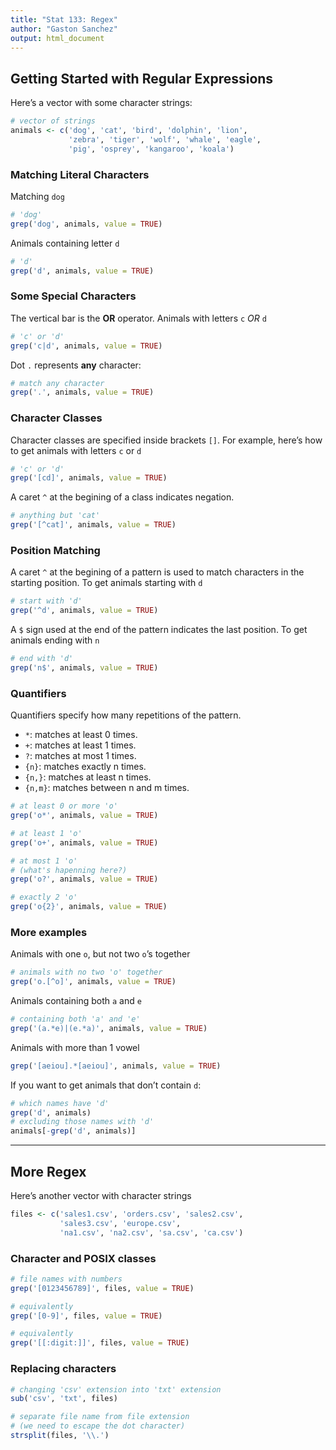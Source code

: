 ```yaml
---
title: "Stat 133: Regex"
author: "Gaston Sanchez"
output: html_document
---
```


## Getting Started with Regular Expressions

Here's a vector with some character strings:
```r
# vector of strings
animals <- c('dog', 'cat', 'bird', 'dolphin', 'lion',
             'zebra', 'tiger', 'wolf', 'whale', 'eagle',
             'pig', 'osprey', 'kangaroo', 'koala')
```


### Matching Literal Characters

Matching `dog`
```r
# 'dog'
grep('dog', animals, value = TRUE)
```

Animals containing letter `d`
```r
# 'd'
grep('d', animals, value = TRUE)
```


### Some Special Characters

The vertical bar is the __OR__ operator. Animals with letters `c` _OR_ `d`
```r
# 'c' or 'd'
grep('c|d', animals, value = TRUE)
```

Dot `.` represents __any__ character:
```r
# match any character
grep('.', animals, value = TRUE)
```


### Character Classes

Character classes are specified inside brackets `[]`. For example, here's how to get animals with letters `c` or `d`
```r
# 'c' or 'd'
grep('[cd]', animals, value = TRUE)
```

A caret `^` at the begining of a class indicates negation.
```r
# anything but 'cat'
grep('[^cat]', animals, value = TRUE)
```


### Position Matching

A caret `^` at the begining of a pattern is used to match characters in the starting position. To get animals starting with `d`
```r
# start with 'd'
grep('^d', animals, value = TRUE)
```

A `$` sign used at the end of the pattern indicates the last position. To get animals ending with `n`
```r
# end with 'd'
grep('n$', animals, value = TRUE)
```


### Quantifiers

Quantifiers specify how many repetitions of the pattern.   

  * `*`: matches at least 0 times.   
  * `+`: matches at least 1 times.     
  * `?`: matches at most 1 times.    
  * `{n}`: matches exactly n times.    
  * `{n,}`: matches at least n times.    
  * `{n,m}`: matches between n and m times.     

```r
# at least 0 or more 'o'
grep('o*', animals, value = TRUE)

# at least 1 'o'
grep('o+', animals, value = TRUE)

# at most 1 'o'
# (what's hapenning here?)
grep('o?', animals, value = TRUE)

# exactly 2 'o'
grep('o{2}', animals, value = TRUE)
```


### More examples

Animals with one `o`, but not two `o`'s together
```r
# animals with no two 'o' together
grep('o.[^o]', animals, value = TRUE)
```

Animals containing both ```a``` and ```e```
```r
# containing both 'a' and 'e'
grep('(a.*e)|(e.*a)', animals, value = TRUE)
```

Animals with more than 1 vowel
```r
grep('[aeiou].*[aeiou]', animals, value = TRUE)
```

If you want to get animals that don't contain `d`:
```r
# which names have 'd'
grep('d', animals)
# excluding those names with 'd'
animals[-grep('d', animals)]
```



-----

## More Regex

Here's another vector with character strings
```r
files <- c('sales1.csv', 'orders.csv', 'sales2.csv',
           'sales3.csv', 'europe.csv', 
           'na1.csv', 'na2.csv', 'sa.csv', 'ca.csv')
```


### Character and POSIX classes

```r
# file names with numbers
grep('[0123456789]', files, value = TRUE)

# equivalently
grep('[0-9]', files, value = TRUE)

# equivalently
grep('[[:digit:]]', files, value = TRUE)
```


### Replacing characters

```r
# changing 'csv' extension into 'txt' extension
sub('csv', 'txt', files)
```

```r
# separate file name from file extension
# (we need to escape the dot character)
strsplit(files, '\\.')
```


